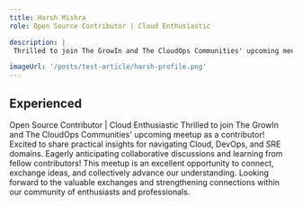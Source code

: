 ```yaml
---
title: Harsh Mishra
role: Open Source Contributor | Cloud Enthusiastic

description: |
 Thrilled to join The GrowIn and The CloudOps Communities' upcoming meetup as a contributor! Excited to share practical insights for navigating Cloud, DevOps, and SRE domains. Eagerly anticipating collaborative discussions and learning from fellow contributors! This meetup is an excellent opportunity to connect, exchange ideas, and collectively advance our understanding. Looking forward to the valuable exchanges and strengthening connections within our community of enthusiasts and professionals.

imageUrl: '/posts/test-article/harsh-profile.png'
---
```


## Experienced

Open Source Contributor | Cloud Enthusiastic 
Thrilled to join The GrowIn and The CloudOps Communities' upcoming meetup as a contributor! Excited to share practical insights for navigating Cloud, DevOps, and SRE domains. Eagerly anticipating collaborative discussions and learning from fellow contributors! This meetup is an excellent opportunity to connect, exchange ideas, and collectively advance our understanding. Looking forward to the valuable exchanges and strengthening connections within our community of enthusiasts and professionals.


